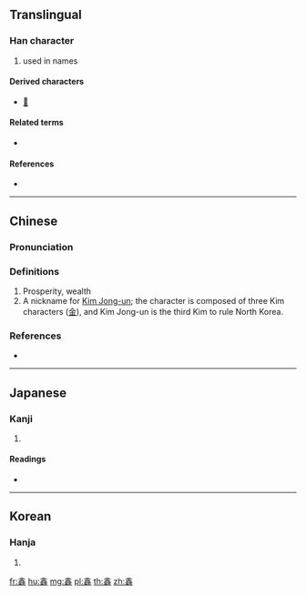 {{character info/new}}
{{also|金}}
==Translingual==

===Han character===
{{Han char|rn=167|rad=金|as=16|sn=24|four=80119|canj=CCC|ids=⿱金鍂}}

# used in names

====Derived characters====
* [[𨐃]]

====Related terms====
* {{l|mul|金}}

====References====
* {{Han ref|kx=1326.220|dkj=41040|hdz=64272.160|uh=946B|ud=37995|bh=F8CA|bd=63690}}

----

==Chinese==
{{zh-forms}}

===Pronunciation===
{{zh-pron
|m=xīn
|c=jam1,ham1
|cat=
}}

===Definitions===
{{zh-hanzi}}

# Prosperity, wealth
# A nickname for [[Wikipedia:Kim Jong-un|Kim Jong-un]]; the character is composed of three Kim characters ([[金]]), and Kim Jong-un is the third Kim to rule North Korea.

===References===
* {{R:yue:jyut.net}}

----

==Japanese==

===Kanji===
{{ja-kanji|grade=|rs=金16}}

# {{defn|lang=ja|sort=金16}}

====Readings====
* {{ja-readings|on=[[きん]] (kin), [[こん]] (kon), [[くん]] (kun)|kun=|nanori=}}

----

==Korean==

===Hanja===
{{ko-hanja|hangeul=흠|eumhun=|rv=heum|mr=hŭm|y=}}

# {{defn|lang=ko|sort=金16}}

[[fr:鑫]]
[[hu:鑫]]
[[mg:鑫]]
[[pl:鑫]]
[[th:鑫]]
[[zh:鑫]]